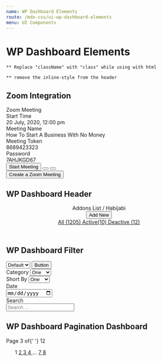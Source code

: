 ```yaml
---
name: WP Dashboard Elements
route: /mdx-css/ui-wp-dashboard-elements
menu: UI Components
---
```



# WP Dashboard Elements

`** Replace "className" with "class" while using with html` <br />


`** remove the inline-style from the header`

## Zoom Integration

<Playground>
	<div class="tutor-zoom-integration-card tutor-radius-6 tutor-border-sl30">
		<div class="tutor-zoom-integration-card-header tutor-py-10 tutor-px-15">
			<div class="tutor-text-">Zoom Meeting</div>
		</div>
		<div class="tutor-zoom-integration-card-body tutor-py-26 tutor-px-15">
			<div class="list-item">
				<div class="tutor-text-regular-small tutor-color-text-subsued">Start Time</div>
				<div class="tutor-text-semi-caption tutor-color-text-primary tutor-mt-6">20 July, 2020, <span class="tutor-text-regular-caption">12:00 pm</span></div>
			</div>
			<div class="list-item">
				<div class="tutor-text-regular-small tutor-color-text-subsued">Meeting Name</div>
				<div class="tutor-text-regular-caption tutor-color-text-primary tutor-mt-6">How To Start A Business With No Money</div>
			</div>
			<div class="list-item">
				<div class="tutor-text-regular-small tutor-color-text-subsued">Meeting Token</div>
				<div class="tutor-text-regular-caption tutor-color-text-primary tutor-mt-6">8689423323</div>
			</div>
			<div class="list-item">
				<div class="tutor-text-regular-small tutor-color-text-subsued">Password</div>
				<div class="tutor-text-regular-caption tutor-color-text-primary tutor-mt-6">7AHJKGD67</div>
			</div>
			<div class="list-item list-item-buttons">
				<button class="tutor-btn tutor-btn-icon tutor-btn-primary tutor-is-outline tutor-btn-sm tutor-mr-20">
					<span class="btn-icon tutor-icon-zoom"></span><span>Start Meeting</span>
				</button>
				<button class="tutor-btn tutor-is-circle tutor-is-outline tutor-btn-ghost tutor-mr-10">
					<span class="btn-icon tutor-icon-28 tutor-icon-pencil-line"></span>
				</button>
				<button class="tutor-btn tutor-is-circle tutor-is-outline tutor-btn-ghost">
					<span class="btn-icon tutor-icon-28 tutor-icon-garbage-line"></span>
				</button>
			</div>
		</div>
		<div class="tutor-zoom-integration-card-footer tutor-py-20 tutor-px-15">
			<button class="tutor-btn tutor-btn-icon tutor-btn-primary tutor-btn-md">
				<span class="btn-icon tutor-icon-zoom"></span><span>Create a Zoom Meeting</span>
			</button>
		</div>
	</div>
</Playground>

## WP Dashboard Header

<Playground>
	<header class="tutor-wp-dashboard-header tutor-d-xl-flex tutor-tutor-justify-content-between tutor-align-items-center tutor-px-30 tutor-py-14 tutor-mb-22" style={{border: '1px solid #e5e5e5'}}>
		<div class="header-title-wrap tutor-d-flex tutor-align-items-center tutor-flex-wrap tutor-mb-xl-0 tutor-mb-4">
			<div className="tutor-d-flex tutor-align-items-end header-title">
				<span className="tutor-text-medium-h5 tutor-color-text-primary">Addons List</span>
				<span className="tutor-text-regular-caption tutor-color-text-primary">/ Habijabi</span>
			</div>
			<button className="tutor-btn tutor-btn-icon tutor-btn-wordpress-outline tutor-no-hover tutor-btn-sm">
				<span className="btn-icon tutor-icon-plus-bold-filled"></span>
				<span>Add New</span>
			</button>
		</div>
		<div class="filter-btns tutor-text-regular-body tutor-color-text-subsued">
			<a href="#" class="filter-btn" data-tab-filter-target="all">
				All <span class="item-count">(1205)</span>
			</a>
			<a href="#" class="filter-btn" data-tab-filter-target="active">
				Active<span class="item-count">(10) </span>
			</a>
			<a href="#" class="filter-btn is-active" data-tab-filter-target="deactive">
				Deactive <span class="item-count">(12)</span>
			</a>
		</div>
	</header>
</Playground>

## WP Dashboard Filter 

<Playground>
	<div class="tutor-wp-dashboard-filter tutor-d-flex tutor-flex-xl-nowrap tutor-flex-wrap tutor-align-items-end tutor-tutor-justify-content-between">
		<div class="tutor-wp-dashboard-filter-items d-flex flex-xl-nowrap flex-wrap">
			<div className="tutor-form-select-with-btn">
				<select
					title="Please select a color"
					className="tutor-form-select tutor-form-control-sm"
				>
					<option value="Default" selected>
					Default
					</option>
					<option value="Red">Red</option>
					<option value="Blue">Blue</option>
					<option value="Yellow">Yellow</option>
				</select>
				<button className="tutor-btn tutor-btn-wordpress-outline tutor-no-hover tutor-btn-md">
					Button
				</button>
			</div>
		</div>
		<div class="tutor-wp-dashboard-filter-items d-flex flex-xl-nowrap flex-wrap">
			<div className="">
				<label className="tutor-form-label">Category</label>
				<select class="tutor-form-select tutor-form-control-sm">
					<option value="1" selected>One</option>
					<option value="2">Two</option>
					<option value="3">Three</option>
				</select>
			</div>
			<div className="">
				<label className="tutor-form-label">Short By</label>
				<select class="tutor-form-select tutor-form-control-sm">
					<option value="1" selected>One</option>
					<option value="2">Two</option>
					<option value="3">Three</option>
				</select>
			</div>
			<div className="">
				<label className="tutor-form-label">Date</label>
				<div class="tutor-input-group tutor-form-control-sm">
					<input type="date" class="tutor-form-control" placeholder="dd/mm/yyyy"/>
				</div>
			</div>
			<div class="">
				<label className="tutor-form-label">Search</label>
				<div class="tutor-input-group tutor-form-control-has-icon tutor-form-control-sm">
					<span class="tutor-icon-search-filled tutor-input-group-icon tutor-color-black-50"></span>
					<input type="search" class="tutor-form-control" placeholder="Search ..."/>
				</div>
			</div>
		</div>
	</div>
</Playground>


## WP Dashboard Pagination Dashboard

<Playground>
	<nav className="tutor-ui-pagination tutor-ui-pagination-wp">
		<div classNames="tutor-pagination-hints">
			<div className="tutor-text-regular-caption tutor-color-text-subsued">
				Page <span className="tutor-text-medium-caption tutor-color-text-primary">3</span> of{' '}
				<span className="tutor-text-medium-caption tutor-color-text-primary">12</span>
			</div>
		</div>
		<ul class="tutor-pagination-numbers">
			<a class="prev page-numbers" href="#">
				<span class="tutor-icon-angle-left-filled"></span>
			</a>
			<span aria-current="page" class="page-numbers">
				1
			</span>
			<a class="page-numbers" href="#">
				2
			</a>
			<a class="page-numbers current" href="#">
				3
			</a>
			<a class="page-numbers" href="#">
				4
			</a>
			<span class="page-numbers dots">…</span>
			<a class="page-numbers" href="#">
				7
			</a>
			<a class="page-numbers" href="#">
				8
			</a>
			<a class="next page-numbers" href="#">
				<span class="tutor-icon-angle-right-filled"></span>
			</a>
		</ul>
	</nav>
</Playground>